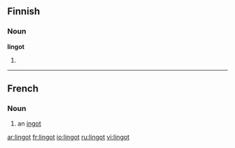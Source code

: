 ==Finnish==

===Noun===
'''lingot'''

# {{plural of|lang=Finnish|linko}}

----

==French==

===Noun===
{{fr-noun|m}}

# an [[ingot]]

[[ar:lingot]]
[[fr:lingot]]
[[io:lingot]]
[[ru:lingot]]
[[vi:lingot]]